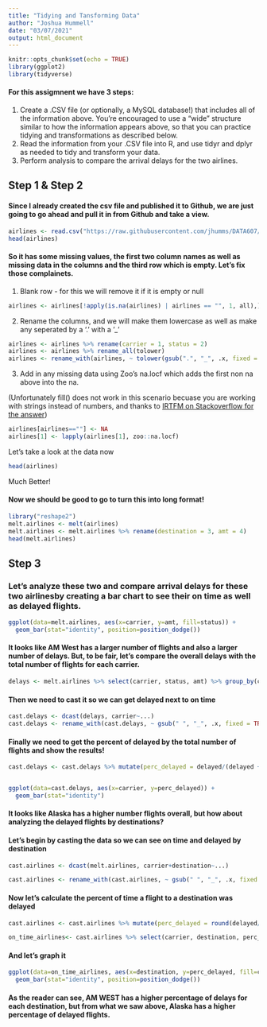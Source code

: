 ---
title: "Tidying and Tansforming Data"
author: "Joshua Hummell"
date: "03/07/2021"
output: html_document
---

```{r setup, include=FALSE}
knitr::opts_chunk$set(echo = TRUE)
library(ggplot2)
library(tidyverse)
```

#### For this assigmnent we have 3 steps:
1. Create a .CSV file (or optionally, a MySQL database!) that includes all of the information above. You’re encouraged to use a “wide” structure similar to how the information appears above, so that you can practice tidying and transformations as described below.  
2. Read the information from your .CSV file into R, and use tidyr and dplyr as needed to tidy and transform your data.  
3. Perform analysis to compare the arrival delays for the two airlines.  

## Step 1 & Step 2  
#### Since I already created the csv file and published it to Github, we are just going to go ahead and pull it in from Github and take a view. 
```{r}
airlines <- read.csv("https://raw.githubusercontent.com/jhumms/DATA607/main/assignment-5/airlines.csv",header = TRUE, sep = ",")
head(airlines)
```  
  
#### So it has some missing values, the first two column names as well as missing data in the columns and the third row which is empty. Let's fix those complainets.  

1. Blank row - for this we will remove it if it is empty or null  
  
```{r}
airlines <- airlines[!apply(is.na(airlines) | airlines == "", 1, all),]
```
  
2. Rename the columns, and we will make them lowercase as well as make any seperated by a '.' with a '_'  

```{r}
airlines <- airlines %>% rename(carrier = 1, status = 2)
airlines <- airlines %>% rename_all(tolower)
airlines <- rename_with(airlines, ~ tolower(gsub(".", "_", .x, fixed = TRUE)))
```
  
3. Add in any missing data using Zoo's na.locf which adds the first non na above into the na.  

(Unfortunately fill() does not work in this scenario becuase you are working with strings instead of numbers, and thanks to [IRTFM on Stackoverflow for the answer](https://stackoverflow.com/questions/52767323/is-there-a-equivalent-for-the-tidyr-fill-for-strings-in-r))  

```{r}
airlines[airlines==""] <- NA
airlines[1] <- lapply(airlines[1], zoo::na.locf)
```
  
Let's take a look at the data now  
```{r}
head(airlines)
```
  
Much Better!  


#### Now we should be good to go to turn this into long format!  
```{r}
library("reshape2")
melt.airlines <- melt(airlines)
melt.airlines <- melt.airlines %>% rename(destination = 3, amt = 4)
head(melt.airlines)

```
  
## Step 3  
### Let's analyze these two and compare arrival delays for these two airlinesby creating a bar chart to see their on time as well as delayed flights.    



```{r}

ggplot(data=melt.airlines, aes(x=carrier, y=amt, fill=status)) +
  geom_bar(stat="identity", position=position_dodge())
```
  
#### It looks like AM West has a larger number of flights and also a larger number of delays. But, to be fair, let's compare the overall delays with the total number of flights for each carrier.   

```{r}
delays <- melt.airlines %>% select(carrier, status, amt) %>% group_by(carrier, status) %>% summarise(amt = sum(amt))
```
  
#### Then we need to cast it so we can get delayed next to on time  
```{r}
cast.delays <- dcast(delays, carrier~...)
cast.delays <- rename_with(cast.delays, ~ gsub(" ", "_", .x, fixed = TRUE))
```
  
#### Finally we need to get the percent of delayed by the total number of flights and show the results!   

```{r}
cast.delays <- cast.delays %>% mutate(perc_delayed = delayed/(delayed + on_time))


ggplot(data=cast.delays, aes(x=carrier, y=perc_delayed)) +
  geom_bar(stat="identity")
```


#### It looks like Alaska has a higher number flights overall, but how about analyzing the delayed flights by destinations?  

#### Let's begin by casting the data so we can see on time and delayed by destination  

```{r}
cast.airlines <- dcast(melt.airlines, carrier+destination~...)

cast.airlines <- rename_with(cast.airlines, ~ gsub(" ", "_", .x, fixed = TRUE))
```

#### Now let's calculate the percent of time a flight to a destination was delayed  
```{r}
cast.airlines <- cast.airlines %>% mutate(perc_delayed = round(delayed/((on_time+ delayed)), 2))

on_time_airlines<- cast.airlines %>% select(carrier, destination, perc_delayed)
```

#### And let's graph it  

```{r}
ggplot(data=on_time_airlines, aes(x=destination, y=perc_delayed, fill=carrier)) +
  geom_bar(stat="identity", position=position_dodge())
```

#### As the reader can see, AM WEST has a higher percentage of delays for each destination, but from what we saw above, Alaska has a higher percentage of delayed flights.  








